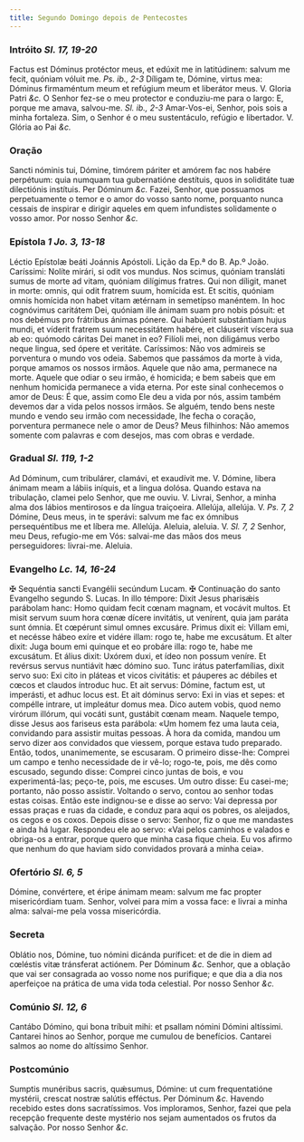 ```yaml
---
title: Segundo Domingo depois de Pentecostes
---
```


### Intróito <em>Sl. 17, 19-20</em>

<div class="grid grid-cols-2 gap-5">
  <span class="text-justify">
    Factus est Dóminus protéctor meus, et edúxit me in latitúdinem: salvum me
    fecit, quóniam vóluit me. <em>Ps. ib., 2-3</em> Díligam te, Dómine, virtus
    mea: Dóminus firmaméntum meum et refúgium meum et liberátor meus. V. Gloria
    Patri <em>&c.</em>
  </span>
  <span class="text-justify">
    O Senhor fez-se o meu protector e conduziu-me para o largo: E, porque me
    amava, salvou-me. <em>Sl. ib., 2-3</em> Amar-Vos-ei, Senhor, pois sois a
    minha fortaleza. Sim, o Senhor é o meu sustentáculo, refúgio e libertador.
    V. Glória ao Pai <em>&c.</em>
  </span>
</div>

### Oração

<div class="grid grid-cols-2 gap-5">
  <span class="text-justify">
    Sancti nóminis tui, Dómine, timórem páriter et amórem fac nos habére
    perpétuum: quia numquam tua gubernatióne destítuis, quos in soliditáte tuæ
    dilectiónis instítuis. Per Dóminum <em>&c.</em>
  </span>
  <span class="text-justify">
    Fazei, Senhor, que possuamos perpetuamente o temor e o amor do vosso santo
    nome, porquanto nunca cessais de inspirar e dirigir aqueles em quem
    infundistes solidamente o vosso amor. Por nosso Senhor <em>&c.</em>
  </span>
</div>

### Epístola <em>1 Jo. 3, 13-18</em>

<div class="grid grid-cols-2 gap-5">
  <span class="text-justify">Léctio Epístolæ beáti Joánnis Apóstoli.</span>
  <span class="text-justify">Lição da Ep.ª do B. Ap.º João.</span>
  <span class="text-justify">
    Caríssimi: Nolíte mirári, si odit vos mundus. Nos scimus, quóniam transláti
    sumus de morte ad vitam, quóniam dilígimus fratres. Qui non díligit, manet
    in morte: omnis, qui odit fratrem suum, homícida est. Et scitis, quóniam
    omnis homícida non habet vitam ætérnam in semetípso manéntem. In hoc
    cognóvimus caritátem Dei, quóniam ille ánimam suam pro nobis pósuit: et nos
    debémus pro frátribus ánimas pónere. Qui habúerit substántiam hujus mundi,
    et víderit fratrem suum necessitátem habére, et cláuserit víscera sua ab eo:
    quómodo cáritas Dei manet in eo? Filíoli mei, non diligámus verbo neque
    lingua, sed ópere et veritáte.
  </span>
  <span class="text-justify">
    Caríssimos: Não vos admireis se porventura o mundo vos odeia. Sabemos que
    passámos da morte à vida, porque amamos os nossos irmãos. Aquele que não
    ama, permanece na morte. Aquele que odiar o seu irmão, é homicida; e bem
    sabeis que em nenhum homicida permanece a vida eterna. Por este sinal
    conhecemos o amor de Deus: É que, assim como Ele deu a vida por nós, assim
    também devemos dar a vida pelos nossos irmãos. Se alguém, tendo bens neste
    mundo e vendo seu irmão com necessidade, lhe fecha o coração, porventura
    permanece nele o amor de Deus? Meus filhinhos: Não amemos somente com
    palavras e com desejos, mas com obras e verdade.
  </span>
</div>

### Gradual <em>Sl. 119, 1-2</em>

<div class="grid grid-cols-2 gap-5">
  <span class="text-justify">
    Ad Dóminum, cum tribulárer, clamávi, et exaudívit me. V. Dómine, libera
    ánimam meam a lábiis iníquis, et a lingua dolósa.
  </span>
  <span class="text-justify">
    Quando estava na tribulação, clamei pelo Senhor, que me ouviu. V. Livrai,
    Senhor, a minha alma dos lábios mentirosos e da língua traiçoeira.
  </span>
  <span class="text-justify">
    Allelúja, allelúja. V. <em>Ps. 7, 2</em> Dómine, Deus meus, in te sperávi:
    salvum me fac ex ómnibus persequéntibus me et líbera me. Allelúja.
  </span>
  <span class="text-justify">
    Aleluia, aleluia. V. <em>Sl. 7, 2</em> Senhor, meu Deus, refugio-me em Vós:
    salvai-me das mãos dos meus perseguidores: livrai-me. Aleluia.
  </span>
</div>

### Evangelho <em>Lc. 14, 16-24</em>

<div class="grid grid-cols-2 gap-5">
  <span class="text-justify">
    <span class="text-red-500">&#10016;</span> Sequéntia sancti Evangélii
    secúndum Lucam.
  </span>
  <span class="text-justify">
    <span class="text-red-500">&#10016;</span> Continuação do santo Evangelho
    segundo S. Lucas.
  </span>
  <span class="text-justify">
    In illo témpore: Dixit Jesus pharisǽis parábolam hanc: Homo quidam fecit
    cœnam magnam, et vocávit multos. Et misit servum suum hora cœnæ dícere
    invitátis, ut venírent, quia jam paráta sunt ómnia. Et cœpérunt simul omnes
    excusáre. Primus dixit ei: Villam emi, et necésse hábeo exíre et vidére
    illam: rogo te, habe me excusátum. Et alter dixit: Juga boum emi quinque et
    eo probáre illa: rogo te, habe me excusátum. Et álius dixit: Uxórem duxi, et
    ídeo non possum veníre. Et revérsus servus nuntiávit hæc dómino suo. Tunc
    irátus paterfamílias, dixit servo suo: Exi cito in pláteas et vicos
    civitátis: et páuperes ac débiles et cœcos et claudos íntroduc huc. Et ait
    servus: Dómine, factum est, ut imperásti, et adhuc locus est. Et ait dóminus
    servo: Exi in vias et sepes: et compélle intrare, ut impleátur domus mea.
    Dico autem vobis, quod nemo virórum illórum, qui vocáti sunt, gustábit cœnam
    meam.
  </span>
  <span class="text-justify">
    Naquele tempo, disse Jesus aos fariseus esta parábola: «Um homem fez uma
    lauta ceia, convidando para assistir muitas pessoas. À hora da comida,
    mandou um servo dizer aos convidados que viessem, porque estava tudo
    preparado. Então, todos, unanimemente, se escusaram. O primeiro disse-lhe:
    Comprei um campo e tenho necessidade de ir vê-lo; rogo-te, pois, me dês como
    escusado, segundo disse: Comprei cinco juntas de bois, e vou
    experimentá-las; peço-te, pois, me escuses. Um outro disse: Eu casei-me;
    portanto, não posso assistir. Voltando o servo, contou ao senhor todas estas
    coisas. Então este indignou-se e disse ao servo: Vai depressa por essas
    praças e ruas da cidade, e conduz para aqui os pobres, os aleijados, os
    cegos e os coxos. Depois disse o servo: Senhor, fiz o que me mandastes e
    ainda há lugar. Respondeu ele ao servo: «Vai pelos caminhos e valados e
    obriga-os a entrar, porque quero que minha casa fique cheia. Eu vos afirmo
    que nenhum do que haviam sido convidados provará a minha ceia».
  </span>
</div>

### Ofertório <em>Sl. 6, 5</em>

<div class="grid grid-cols-2 gap-5">
  <span class="text-justify">
    Dómine, convértere, et éripe ánimam meam: salvum me fac propter
    misericórdiam tuam.
  </span>
  <span class="text-justify">
    Senhor, volvei para mim a vossa face: e livrai a minha alma: salvai-me pela
    vossa misericórdia.
  </span>
</div>

### Secreta

<div class="grid grid-cols-2 gap-5">
  <span class="text-justify">
    Oblátio nos, Dómine, tuo nómini dicánda puríficet: et de die in diem ad
    cœléstis vitæ tránsferat actiónem. Per Dóminum <em>&c.</em>
  </span>
  <span class="text-justify">
    Senhor, que a oblação que vai ser consagrada ao vosso nome nos purifique; e
    que dia a dia nos aperfeiçoe na prática de uma vida toda celestial. Por
    nosso Senhor <em>&c.</em>
  </span>
</div>

### Comúnio <em>Sl. 12, 6</em>

<div class="grid grid-cols-2 gap-5">
  <span class="text-justify">
    Cantábo Dómino, qui bona tríbuit mihi: et psallam nómini Dómini altíssimi.
  </span>
  <span class="text-justify">
    Cantarei hinos ao Senhor, porque me cumulou de benefícios. Cantarei salmos
    ao nome do altíssimo Senhor.
  </span>
</div>

### Postcomúnio

<div class="grid grid-cols-2 gap-5">
  <span class="text-justify">
    Sumptis munéribus sacris, quǽsumus, Dómine: ut cum frequentatióne mystérii,
    crescat nostræ salútis efféctus. Per Dóminum <em>&c.</em>
  </span>
  <span class="text-justify">
    Havendo recebido estes dons sacratíssimos. Vos imploramos, Senhor, fazei que
    pela recepção frequente deste mystério nos sejam aumentados os frutos da
    salvação. Por nosso Senhor <em>&c.</em>
  </span>
</div>
